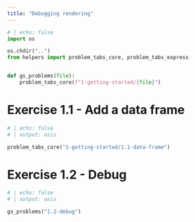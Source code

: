 ```yaml
---
title: "Debugging rendering"
---
```


```python
# | echo: false
import os

os.chdir("..")
from helpers import problem_tabs_core, problem_tabs_express


def gs_problems(file):
    problem_tabs_core(f"1-getting-started/{file}")


```

# Exercise 1.1 - Add a data frame
```python
# | echo: false
# | output: asis

problem_tabs_core("1-getting-started/1.1-data-frame")
```

# Exercise 1.2 - Debug

```python
# | echo: false
# | output: asis

gs_problems("1.2-debug")
```




